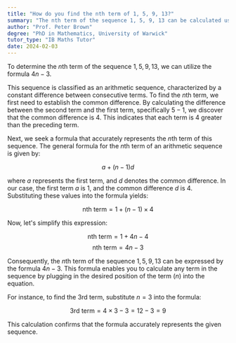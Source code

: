 ```yaml
---
title: "How do you find the nth term of 1, 5, 9, 13?"
summary: "The nth term of the sequence 1, 5, 9, 13 can be calculated using the formula 4n - 3."
author: "Prof. Peter Brown"
degree: "PhD in Mathematics, University of Warwick"
tutor_type: "IB Maths Tutor"
date: 2024-02-03
---
```


To determine the $n$th term of the sequence $1, 5, 9, 13$, we can utilize the formula $4n - 3$.

This sequence is classified as an arithmetic sequence, characterized by a constant difference between consecutive terms. To find the $n$th term, we first need to establish the common difference. By calculating the difference between the second term and the first term, specifically $5 - 1$, we discover that the common difference is $4$. This indicates that each term is $4$ greater than the preceding term.

Next, we seek a formula that accurately represents the $n$th term of this sequence. The general formula for the $n$th term of an arithmetic sequence is given by:

$$ a + (n-1)d $$

where $a$ represents the first term, and $d$ denotes the common difference. In our case, the first term $a$ is $1$, and the common difference $d$ is $4$. Substituting these values into the formula yields:

$$ \text{nth term} = 1 + (n-1) \times 4 $$

Now, let's simplify this expression:

$$ \text{nth term} = 1 + 4n - 4 $$
$$ \text{nth term} = 4n - 3 $$

Consequently, the $n$th term of the sequence $1, 5, 9, 13$ can be expressed by the formula $4n - 3$. This formula enables you to calculate any term in the sequence by plugging in the desired position of the term ($n$) into the equation. 

For instance, to find the $3$rd term, substitute $n = 3$ into the formula:

$$ \text{3rd term} = 4 \times 3 - 3 = 12 - 3 = 9 $$

This calculation confirms that the formula accurately represents the given sequence.
    